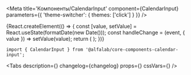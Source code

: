 



<Meta
    title='Компоненты/CalendarInput'
    component={CalendarInput}
    parameters={{ 'theme-switcher': { themes: ['click'] } }}
/>


<!-- Canvas -->

<Story name='CalendarInput'>
    {React.createElement(() => {
        const [value, setValue] = React.useState(formatDate(new Date()));
        const handleChange = (event, { value }) => setValue(value);
        return (
            <CalendarInput
                value={value}
                onChange={handleChange}
                label={text('label', 'Дата регистрации')}
                placeholder={text('placeholder', '')}
                mobileMode={select('mobileMode', ['native', 'input', 'popover'], 'popover')}
                preventFlip={boolean('preventFlip', false)}
                block={boolean('block', false)}
                success={boolean('success', false)}
                error={boolean('error', false)}
                disabled={boolean('disabled', false)}
                readOnly={boolean('readOnly', false)}
            />
        );
    })}
</Story>


<!-- Docs -->

<ComponentHeader
    name='CalendarInput'
    version={version}
    package='@alfalab/core-components-calendar-input'
    stage={2}
    design='https://www.figma.com/file/hqSP3L6qu8UcL3sf18Su1M/Web-Components?node-id=13931%3A20767'
/>

```tsx
import { CalendarInput } from '@alfalab/core-components-calendar-input';
```

<Tabs
    description={<Description />}
    changelog={changelog}
    props={<Props of={CalendarInput} />}
    cssVars={<CssVars css={styles} />}
/>